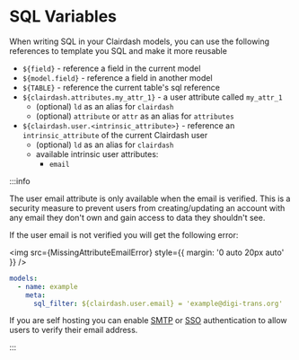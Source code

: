
# SQL Variables

When writing SQL in your Clairdash models, you can use the following references to template you SQL and make it more
reusable

- `${field}` - reference a field in the current model
- `${model.field}` - reference a field in another model
- `${TABLE}` - reference the current table's sql reference
- `${clairdash.attributes.my_attr_1}` - a user attribute called `my_attr_1`
  - (optional) `ld` as an alias for `clairdash`
  - (optional) `attribute` or `attr` as an alias for `attributes`
- `${clairdash.user.<intrinsic_attribute>}` - reference an `intrinsic_attribute` of the current Clairdash user
  - (optional) `ld` as an alias for `clairdash`
  - available intrinsic user attributes:
    - `email`

:::info

The user email attribute is only available when the email is verified.
This is a security measure to prevent users from creating/updating an account with any email they don't own and gain access to data they shouldn't see.

If the user email is not verified you will get the following error:

<img src={MissingAttributeEmailError} style={{ margin: '0 auto 20px auto' }} />

```yaml
models:
  - name: example
    meta:
      sql_filter: ${clairdash.user.email} = 'example@digi-trans.org'
```

If you are self hosting you can enable [SMTP](/self-host/customize-deployment/configure-smtp-for-clairdash-email-notifications) or [SSO](/self-host/customize-deployment/use-sso-login-for-self-hosted-clairdash) authentication to allow users to verify their email address.

:::
